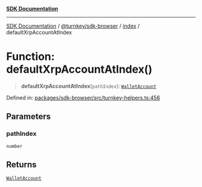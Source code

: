 [**SDK Documentation**](../../../../README.mdx)

***

[SDK Documentation](../../../../packages.mdx) / [@turnkey/sdk-browser](../../README.mdx) / [index](../README.mdx) / defaultXrpAccountAtIndex

# Function: defaultXrpAccountAtIndex()

> **defaultXrpAccountAtIndex**(`pathIndex`): [`WalletAccount`](../interfaces/WalletAccount.mdx)

Defined in: [packages/sdk-browser/src/turnkey-helpers.ts:456](https://github.com/tkhq/sdk/blob/e1b1a69bdd608320aaf03cc2dbbf68dc0c52b28d/packages/sdk-browser/src/turnkey-helpers.ts#L456)

## Parameters

### pathIndex

`number`

## Returns

[`WalletAccount`](../interfaces/WalletAccount.mdx)
